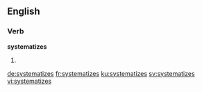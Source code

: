 
==English==

===Verb===
'''systematizes'''

# {{third-person singular of|systematize}}

[[de:systematizes]]
[[fr:systematizes]]
[[ku:systematizes]]
[[sv:systematizes]]
[[vi:systematizes]]